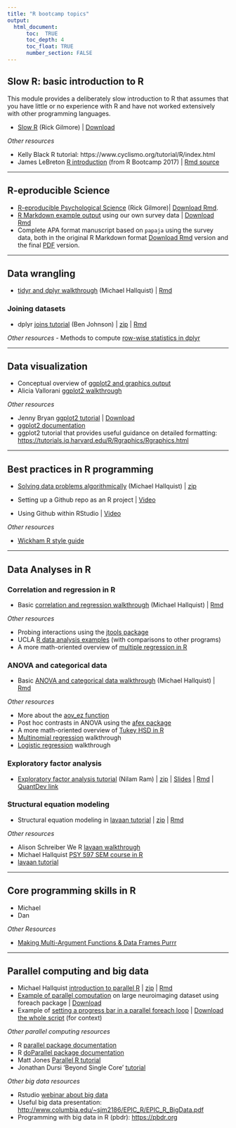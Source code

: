 ```yaml
---
title: "R bootcamp topics"
output:
  html_document:
      toc:  TRUE
      toc_depth: 4
      toc_float: TRUE
      number_section: FALSE
---
```


## Slow R: basic introduction to R

This module provides a deliberately slow introduction to R that assumes that you have little or no experience with R and have not worked extensively with other programming languages.

- [Slow R](talks/slow-r.html) (Rick Gilmore) | [Download](talks/slow-r.Rmd)

*Other resources*

- Kelly Black R tutorial: https://www.cyclismo.org/tutorial/R/index.html
- James LeBreton [R introduction](https://psu-psychology.github.io/r-bootcamp/talks/R-Workshop-James.nb.html) (from R Bootcamp 2017) | [Rmd source](https://github.com/psu-psychology/r-bootcamp/blob/master/docs/talks/R-Workshop-James.Rmd)

***

## R-eproducible Science

- [R-eproducible Psychological Science](talks/r-eproducible-science.html) (Rick Gilmore)| [Download Rmd](talks/r-eproducible-science.Rmd).
- [R Markdown example output](talks/bootcamp-survey.html) using our own survey data | [Download Rmd](talks/bootcamp-survey.Rmd)
- Complete APA format manuscript based on `papaja` using the survey data, both in the original R Markdown format [Download Rmd](talks/gilmore-hallquist-bootcamp-2018-papaja.Rmd) version and the final [PDF](talks/gilmore-hallquist-bootcamp-2018-papaja.Rmd) version.

***

## Data wrangling

- [tidyr and dplyr walkthrough](talks/dplyr_walkthrough_2018.html) (Michael Hallquist) | [Rmd](talks/dplyr_walkthrough_2018.Rmd)

### Joining datasets

- dplyr [joins tutorial](talks/joins_tutorial_bnj.html) (Ben Johnson) | [zip](zips/johnson_joins.zip) | [Rmd](talks/joins_tutorial_bnj.Rmd)

*Other resources*
- Methods to compute [row-wise statistics in dplyr](https://github.com/jennybc/row-oriented-workflows/blob/master/ex09_row-summaries.md)

***

## Data visualization

- Conceptual overview of [ggplot2 and graphics output](talks/Hallquist_ggplot2_overview.pptx)
- Alicia Vallorani [ggplot2 walkthrough](talks/ggplot2_tutorial_vallorani.html)

*Other resources*

- Jenny Bryan [ggplot2 tutorial](https://github.com/jennybc/ggplot2-tutorial) | [Download](https://github.com/jennybc/ggplot2-tutorial/archive/master.zip)
- [ggplot2 documentation](http://ggplot2.tidyverse.org/reference/)
- ggplot2 tutorial that provides useful guidance on detailed formatting: <https://tutorials.iq.harvard.edu/R/Rgraphics/Rgraphics.html>

***

## Best practices in R programming

- [Solving data problems algorithmically](talks/thinking_about_data_problems.html) (Michael Hallquist) | [zip](zips/hallquist_algorithmic.zip)

- Setting up a Github repo as an R project | [Video](mov/rstudio-project-on-github.mp4)
- Using Github within RStudio | [Video](mov/edit-save-commit-push.mp4)

*Other resources*

- [Wickham R style guide](http://adv-r.had.co.nz/Style.html)

***

## Data Analyses in R

### Correlation and regression in R

- Basic [correlation and regression walkthrough](talks/correlation_regression.html) (Michael Hallquist) | [Rmd](talks/correlation_regression.Rmd)

*Other resources*

- Probing interactions using the [jtools package](https://cran.r-project.org/web/packages/jtools/vignettes/interactions.html)
- UCLA [R data analysis examples](https://stats.idre.ucla.edu/other/dae/) (with comparisons to other programs)
- A more math-oriented overview of [multiple regression in R](https://rpubs.com/aaronsc32/multiple-regression)

### ANOVA and categorical data

- Basic [ANOVA and categorical data walkthrough](talks/anova_categorical.html) (Michael Hallquist) | [Rmd](talks/anova_categorical.Rmd)

*Other resources*

- More about the [aov_ez function](http://singmann.org/anova-in-r-afex-may-be-the-solution-you-are-looking-for/)
- Post hoc contrasts in ANOVA using the [afex package](https://cran.r-project.org/web/packages/afex/vignettes/afex_anova_example.html)
- A more math-oriented overview of [Tukey HSD in R](https://rpubs.com/aaronsc32/post-hoc-analysis-tukey)
- [Multinomial regression](https://stats.idre.ucla.edu/r/dae/multinomial-logistic-regression/) walkthrough
- [Logistic regression](https://stats.idre.ucla.edu/r/dae/logit-regression/) walkthrough

### Exploratory factor analysis

- [Exploratory factor analysis tutorial](talks/IntroBasicEFA_2018_0815.html) (Nilam Ram) | [zip](zips/ram_efa.zip) | [Slides](talks/RBootcamp_IntroFactorAnalysis_2018_0816.pdf) | [Rmd](talks/IntroBasicEFA_2018_0815.Rmd) | [QuantDev link](https://quantdev.ssri.psu.edu/tutorials/intro-basic-exploratory-factor-analysis)

### Structural equation modeling

- Structural equation modeling in [lavaan tutorial](talks/lavaan_tutorial.html) | [zip](zips/hallquist_lavaan.zip) | [Rmd](talks/lavaan_tutorial.Rmd)

*Other resources*

- Alison Schreiber We R [lavaan walkthrough](https://quantdev.ssri.psu.edu/tutorials/structural-equation-modeling-r-using-lavaan)
- Michael Hallquist [PSY 597 SEM course in R](https://psu-psychology.github.io/psy-597-SEM/)
- [lavaan tutorial](http://lavaan.ugent.be/tutorial/index.html)

***

## Core programming skills in R

- Michael
- Dan

*Other Resources*

- [Making Multi-Argument Functions & Data Frames Purrr](https://amber.rbind.io/blog/2018/03/26/purrr_iterations/)

***

## Parallel computing and big data

- Michael Hallquist [introduction to parallel R](talks/parallel_r.html) | [zip](zips/hallquist_parallel.zip) | [Rmd](talks/parallel_r.Rmd)
- [Example of parallel computation](R/clock_MEG_lmer.R.txt) on large neuroimaging dataset using foreach package | [Download](R/clock_MEG_lmer.R)
- Example of [setting a progress bar in a parallel foreach loop](https://gist.github.com/michaelhallquist/530035827ba46d16900b9f5b0169fb45) | [Download the whole script](R/fitVoxelwiseARMA.R) (for context)

*Other parallel computing resources*

- R [parallel package documentation](https://stat.ethz.ch/R-manual/R-devel/library/parallel/doc/parallel.pdf)
- R [doParallel package documentation](https://cran.r-project.org/web/packages/doParallel/vignettes/gettingstartedParallel.pdf)
- Matt Jones [Parallel R tutorial](https://nceas.github.io/oss-lessons/parallel-computing-in-r/parallel-computing-in-r.html)
- Jonathan Dursi 'Beyond Single Core' [tutorial](https://ljdursi.github.io/beyond-single-core-R)

*Other big data resources*

- Rstudio [webinar about big data](https://www.rstudio.com/resources/webinars/working-with-big-data-in-r/)
- Useful big data presentation: <http://www.columbia.edu/~sjm2186/EPIC_R/EPIC_R_BigData.pdf>
- Programming with big data in R (pbdr): <https://pbdr.org>